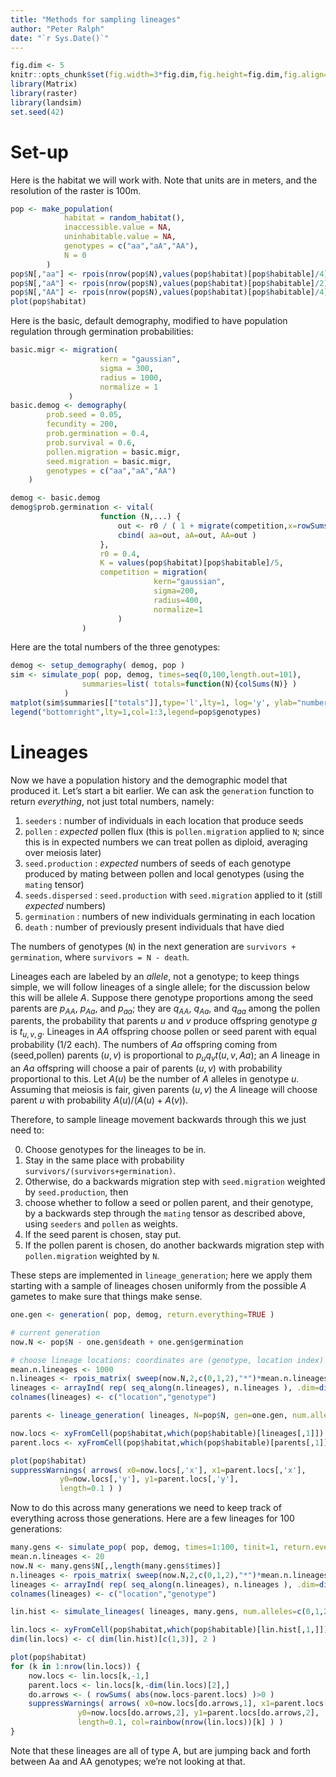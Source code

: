```yaml
---
title: "Methods for sampling lineages"
author: "Peter Ralph"
date: "`r Sys.Date()`"
---
```



```r
fig.dim <- 5
knitr::opts_chunk$set(fig.width=3*fig.dim,fig.height=fig.dim,fig.align='center')
library(Matrix)
library(raster)
library(landsim)
set.seed(42)
```

# Set-up

Here is the habitat we will work with.
Note that units are in meters, and the resolution of the raster is 100m.
```r
pop <- make_population(
            habitat = random_habitat(),
            inaccessible.value = NA,
            uninhabitable.value = NA,
            genotypes = c("aa","aA","AA"),
            N = 0
        )
pop$N[,"aa"] <- rpois(nrow(pop$N),values(pop$habitat)[pop$habitable]/4)
pop$N[,"aA"] <- rpois(nrow(pop$N),values(pop$habitat)[pop$habitable]/2)
pop$N[,"AA"] <- rpois(nrow(pop$N),values(pop$habitat)[pop$habitable]/4)
plot(pop$habitat)
```

Here is the basic, default demography,
modified to have population regulation through germination probabilities:
```r
basic.migr <- migration(
                    kern = "gaussian",
                    sigma = 300,
                    radius = 1000,
                    normalize = 1
             )
basic.demog <- demography(
        prob.seed = 0.05,
        fecundity = 200,
        prob.germination = 0.4,
        prob.survival = 0.6,
        pollen.migration = basic.migr,
        seed.migration = basic.migr,
        genotypes = c("aa","aA","AA")
    )

demog <- basic.demog
demog$prob.germination <- vital(
                    function (N,...) {
                        out <- r0 / ( 1 + migrate(competition,x=rowSums(N))/K )
                        cbind( aa=out, aA=out, AA=out )
                    },
                    r0 = 0.4,
                    K = values(pop$habitat)[pop$habitable]/5,
                    competition = migration(
                                kern="gaussian",
                                sigma=200,
                                radius=400,
                                normalize=1
                        )
                )
```


Here are the total numbers of the three genotypes:
```r
demog <- setup_demography( demog, pop )
sim <- simulate_pop( pop, demog, times=seq(0,100,length.out=101),
                summaries=list( totals=function(N){colSums(N)} )
            )
matplot(sim$summaries[["totals"]],type='l',lty=1, log='y', ylab="number of individuals")
legend("bottomright",lty=1,col=1:3,legend=pop$genotypes)
```

# Lineages

Now we have a population history and the demographic model that produced it.
Let's start a bit earlier.
We can ask the `generation` function to return *everything*,
not just total numbers, namely:

1. `seeders` : number of individuals in each location that produce seeds
2. `pollen` : *expected* pollen flux (this is `pollen.migration` applied to `N`; since this is in expected numbers we can treat pollen as diploid, averaging over meiosis later)
3. `seed.production` : *expected* numbers of seeds of each genotype produced by mating between pollen and local genotypes (using the `mating` tensor)
4. `seeds.dispersed` : `seed.production` with `seed.migration` applied to it (still *expected* numbers)
5. `germination` : numbers of new individuals germinating in each location
6. `death` : number of previously present individuals that have died

The numbers of genotypes (`N`) in the next generation are `survivors + germination`,
where `survivors = N - death`.

Lineages each are labeled by an *allele*, not a genotype;
to keep things simple, we will follow lineages of a single allele; for the discussion below this will be allele $A$.
Suppose there genotype proportions among the seed parents are $p_{AA}$, $p_{Aa}$, and $p_{aa}$;
they are $q_{AA}$, $q_{Aa}$, and $q_{aa}$ among the pollen parents,
the probability that parents $u$ and $v$ produce offspring genotype $g$ is $t_{u,v,g}$.
Lineages in $AA$ offspring choose pollen or seed parent with equal probability (1/2 each).
The numbers of $Aa$ offspring coming from (seed,pollen) parents $(u,v)$ is proportional to $p_u q_v t(u,v,Aa)$;
an $A$ lineage in an $Aa$ offspring will choose a pair of parents $(u,v)$ with probability proportional to this.
Let $A(u)$ be the number of $A$ alleles in genotype $u$.
Assuming that meiosis is fair, given parents $(u,v)$ the $A$ lineage will choose parent $u$ with probability $A(u)/(A(u)+A(v))$.

Therefore,
to sample lineage movement backwards through this we just need to:

0.  Choose genotypes for the lineages to be in.
1.  Stay in the same place with probability `survivors/(survivors+germination)`.
2.  Otherwise, do a backwards migration step with `seed.migration` weighted by `seed.production`, then
3.  choose whether to follow a seed or pollen parent, and their genotype, by a backwards step through the `mating` tensor as described above,
    using `seeders` and `pollen` as weights.
4.  If the seed parent is chosen, stay put.
5.  If the pollen parent is chosen, do another backwards migration step with `pollen.migration` weighted by `N`.

These steps are implemented in `lineage_generation`;
here we apply them
starting with a sample of lineages chosen uniformly from the possible $A$ gametes to make sure that things make sense.

```r

one.gen <- generation( pop, demog, return.everything=TRUE )

# current generation
now.N <- pop$N - one.gen$death + one.gen$germination

# choose lineage locations: coordinates are (genotype, location index)
mean.n.lineages <- 1000
n.lineages <- rpois_matrix( sweep(now.N,2,c(0,1,2),"*")*mean.n.lineages/sum(now.N) )
lineages <- arrayInd( rep( seq_along(n.lineages), n.lineages ), .dim=dim(now.N) )
colnames(lineages) <- c("location","genotype")

parents <- lineage_generation( lineages, N=pop$N, gen=one.gen, num.alleles=c(0,1,2) )

now.locs <- xyFromCell(pop$habitat,which(pop$habitable)[lineages[,1]])
parent.locs <- xyFromCell(pop$habitat,which(pop$habitable)[parents[,1]])

plot(pop$habitat)
suppressWarnings( arrows( x0=now.locs[,'x'], x1=parent.locs[,'x'], 
           y0=now.locs[,'y'], y1=parent.locs[,'y'], 
           length=0.1 ) )

```

Now to do this across many generations we need to keep track of everything across those generations.
Here are a few lineages for 100 generations:
```r

many.gens <- simulate_pop( pop, demog, times=1:100, tinit=1, return.everything=TRUE )
mean.n.lineages <- 20
now.N <- many.gens$N[,,length(many.gens$times)]
n.lineages <- rpois_matrix( sweep(now.N,2,c(0,1,2),"*")*mean.n.lineages/sum(now.N) )
lineages <- arrayInd( rep( seq_along(n.lineages), n.lineages ), .dim=dim(now.N) )
colnames(lineages) <- c("location","genotype")

lin.hist <- simulate_lineages( lineages, many.gens, num.alleles=c(0,1,2) )

lin.locs <- xyFromCell(pop$habitat,which(pop$habitable)[lin.hist[,1,]])
dim(lin.locs) <- c( dim(lin.hist)[c(1,3)], 2 )

plot(pop$habitat)
for (k in 1:nrow(lin.locs)) {
    now.locs <- lin.locs[k,-1,]
    parent.locs <- lin.locs[k,-dim(lin.locs)[2],]
    do.arrows <- ( rowSums( abs(now.locs-parent.locs) )>0 )
    suppressWarnings( arrows( x0=now.locs[do.arrows,1], x1=parent.locs[do.arrows,1], 
               y0=now.locs[do.arrows,2], y1=parent.locs[do.arrows,2], 
               length=0.1, col=rainbow(nrow(lin.locs))[k] ) )
}

```

Note that these lineages are all of type A, but are jumping back and forth between Aa and AA genotypes;
we're not looking at that.
